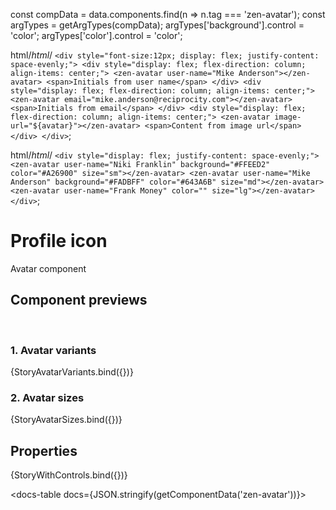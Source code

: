 const compData = data.components.find(n => n.tag === 'zen-avatar');
const argTypes = getArgTypes(compData);
argTypes['background'].control = 'color';
argTypes['color'].control = 'color';

<Meta title="Icons/Avatar" component="zen-avatar" argTypes={argTypes} />


  html/*html*/ `
    <div style="font-size:12px; display: flex; justify-content: space-evenly;">
      <div style="display: flex; flex-direction: column; align-items: center;">
        <zen-avatar user-name="Mike Anderson"></zen-avatar>
        <span>Initials from user name</span>
      </div>
      <div style="display: flex; flex-direction: column; align-items: center;">
        <zen-avatar email="mike.anderson@reciprocity.com"></zen-avatar>
        <span>Initials from email</span>
      </div>
      <div style="display: flex; flex-direction: column; align-items: center;">
        <zen-avatar image-url="${avatar}"></zen-avatar>
        <span>Content from image url</span>
      </div>
    </div>
  `;

  html/*html*/ `
    <div style="display: flex; justify-content: space-evenly;">
      <zen-avatar user-name="Niki Franklin" background="#FFEED2" color="#A26900" size="sm"></zen-avatar>
      <zen-avatar user-name="Mike Anderson" background="#FADBFF" color="#643A6B" size="md"></zen-avatar>
      <zen-avatar user-name="Frank Money" color="" size="lg"></zen-avatar>
    </div>
  `;

# Profile icon

Avatar component

## Component previews

<br />

### 1. Avatar variants

<Canvas>
  <Story name="StoryAvatarVariants">{StoryAvatarVariants.bind({})}</Story>
</Canvas>

### 2. Avatar sizes

<Canvas>
  <Story name="StoryAvatarSizes">{StoryAvatarSizes.bind({})}</Story>
</Canvas>

## Properties

<Canvas>
  <Story
    name="default"
    args={{
      ...getDefaultArgs(argTypes),
      userName: 'Mike Anderson',
    }}
  >
    {StoryWithControls.bind({})}
  </Story>
</Canvas>

<ArgsTable story="default" />

<docs-table docs={JSON.stringify(getComponentData('zen-avatar'))}></docs-table>
